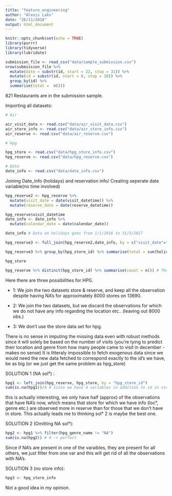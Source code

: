 ```yaml
---
title: "feature_engineering"
author: "Alexis Laks"
date: "26/11/2018"
output: html_document
---
```


```r
knitr::opts_chunk$set(echo = TRUE)
library(purrr)
library(tidyverse)
library(lubridate)
```

```r
submission_file <- read_csv("data/sample_submission.csv")
nrow(submission_file %>% 
  mutate(date = substr(id, start = 22, stop = 31)) %>% 
  mutate(id = substr(id, start = 0, stop = 20)) %>% 
  group_by(id) %>% 
  summarise(total =  n()))
```

821 Restaurants are in the submission sample. 

Importing all datasets:

```r
# Air

air_visit_data <- read.csv("data/air_visit_data.csv")
air_store_info <- read.csv("data/air_store_info.csv")
air_reserve <- read.csv("data/air_reserve.csv")

# Hpg 

hpg_store <- read.csv("data/hpg_store_info.csv")
hpg_reserve <- read.csv("data/hpg_reserve.csv")

# Date
date_info <- read.csv("data/date_info.csv")
```

Joining Date_info (holidays) and reservation info/ Creating seperate date variable(no time involved)

```r
hpg_reserve2 <- hpg_reserve %>%
  mutate(visit_date = date(visit_datetime)) %>%
  mutate(reserve_date = date(reserve_datetime)) 

hpg_reserve$visit_datetime
date_info <- date_info %>%
  mutate(calendar_date = date(calendar_date))

date_info # Data on holidays goes from 1/1/2016 to 31/5/2017

hpg_reserve3 <- full_join(hpg_reserve2,date_info, by = c("visit_date"="calendar_date"))

hpg_reserve3 %>% group_by(hpg_store_id) %>% summarise(total = sum(holiday_flg)) # just a verification, seems good. 
```

```r
hpg_store

hpg_reserve %>% distinct(hpg_store_id) %>% summarise(count = n()) # There are 13325 different restaurants in the hpg reserve data set, and we only have 4690 restaurants in hpg_store
```

Here there are three possibilities for HPG. 

- 1: We join the two datasets store & reserve, and keep all the observation despite having NA's for approximately 8000 stores on 13690.

- 2: We join the two datasets, but we discard the observations for which we do not have any info regarding the location etc.. (leaving out 8000 obs.)

- 3: We don't use the store data set for hpg. 

There is no sense in imputing the missing data even with robust methods since it will solely be based on the number of visits (you're tying to predict their location and genre from how many people came to visit in december - makes no sense)
It is litteraly impossible to fetch exogenous data since we would need the new data fetched to correspond exactly to the id's we have, be as big (or we just get the same problem as hpg_store) 


SOLUTION 1 (NA sol°) :
```r
hpg1 <- left_join(hpg_reserve, hpg_store, by = "hpg_store_id")
sum(is.na(hpg1))/4 # since we have 4 variables in addition to id in store
```

 this is actually interesting, we only have half (approx) of the observations that have NA's now, which means that store for which we have info (loc°, genre etc.) are observed more in reserve than for those that we don't have in store. This actually leads me to thinking sol° 2 is maybe the best one.

SOLUTION 2 (Omitting NA sol°):
```r
hpg2 <- hpg1 %>% filter(hpg_genre_name != "NA") 
sum(is.na(hpg2)) # 0 -> perfect
``` 

Since if NA's are present in one of the varaibles, they are present for all others, we just filter from one var and this will get rid of all the observations with NA's.

SOLUTION 3 (no store info):
```r
hpg3 <- hpg_store_info
```

Not a good idea in my opinion.
